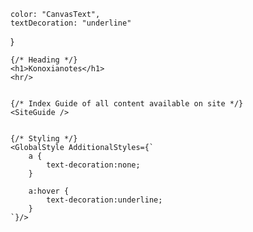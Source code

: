 
    color: "CanvasText",
    textDecoration: "underline"
}

<HTMLSkeleton UseGlobalStyle={false} UseCodeStyle={false}>

    {/* Heading */}
    <h1>Konoxianotes</h1>
    <hr/>


    {/* Index Guide of all content available on site */}
    <SiteGuide />


    {/* Styling */}
    <GlobalStyle AdditionalStyles={`
        a {
            text-decoration:none; 
        }

        a:hover { 
            text-decoration:underline; 
        }
    `}/>

</HTMLSkeleton>
